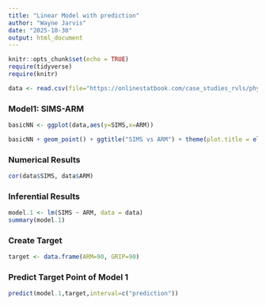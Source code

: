 ```yaml
---
title: "Linear Model with prediction"
author: "Wayne Jarvis"
date: "2025-10-30"
output: html_document
---
```


```r
knitr::opts_chunk$set(echo = TRUE) 
require(tidyverse) 
require(knitr) 

data <- read.csv(file="https://onlinestatbook.com/case_studies_rvls/physical_strength/data.txt",sep="",header=TRUE) 
```

### Model1: SIMS-ARM

```r
basicNN <- ggplot(data,aes(y=SIMS,x=ARM))
```

```r
basicNN + geom_point() + ggtitle("SIMS vs ARM") + theme(plot.title = element_text(hjust = 0.5, size = 20))
```

### Numerical Results

```r
cor(data$SIMS, data$ARM)
```

### Inferential Results

```r
model.1 <- lm(SIMS ~ ARM, data = data)
summary(model.1)
```

### Create Target

```r
target <- data.frame(ARM=90, GRIP=90)
```

### Predict Target Point of Model 1

```r
predict(model.1,target,interval=c("prediction"))
```





